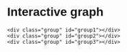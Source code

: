 # Interactive graph

<style>
  * {
    font-family: sans-serif;
  }
</style> 

<div id="plot">
    <div class="group" id="group1"></div>
    <div class="group" id="group2"></div>
    <div class="group" id="group3"></div>
</div>

<script src="https://cdn.jsdelivr.net/npm/d3@7"></script>
<script src="scripts/myscript.js"></script>
